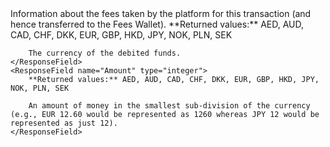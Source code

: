 <ResponseField name="Fees" type="object">
  Information about the fees taken by the platform for this transaction (and hence transferred to the Fees Wallet).
  <Expandable title="FeesChildren" defaultOpen="true">
    <ResponseField name="Currency" type="string">
        **Returned values:** AED, AUD, CAD, CHF, DKK, EUR, GBP, HKD, JPY, NOK, PLN, SEK

        The currency of the debited funds.
    </ResponseField>    
    <ResponseField name="Amount" type="integer">
        **Returned values:** AED, AUD, CAD, CHF, DKK, EUR, GBP, HKD, JPY, NOK, PLN, SEK

        An amount of money in the smallest sub-division of the currency (e.g., EUR 12.60 would be represented as 1260 whereas JPY 12 would be represented as just 12).
    </ResponseField>
  </Expandable>
</ResponseField>